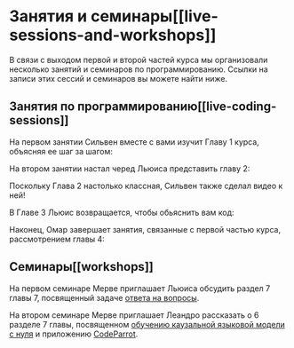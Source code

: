 # Занятия и семинары[[live-sessions-and-workshops]]

В связи с выходом первой и второй частей курса мы организовали несколько занятий и семинаров по программированию. Ссылки на записи этих сессий и семинаров вы можете найти ниже.

## Занятия по программированию[[live-coding-sessions]]

На первом занятии Сильвен вместе с вами изучит Главу 1 курса, объясняя ее шаг за шагом:

<Youtube id="aV4wfnIakSQ"/>

На втором занятии настал черед Льюиса представить главу 2:

<Youtube id="qEl7eORxpFA"/>

Поскольку Глава 2 настолько классная, Сильвен также сделал видео к ней!

<Youtube id="u4e8OGWYpPk"/>

В Главе 3 Льюис возвращается, чтобы обьяснить вам код:

<Youtube id="Be4s0dsbavM"/>

Наконец, Омар завершает занятия, связанные с первой частью курса, рассмотрением главы 4:

<div class="flex justify-center">
<Youtube id="1ATVsyBxu1I"/>
</div>

## Семинары[[workshops]]
На первом семинаре Мерве приглашает Льюиса обсудить раздел 7 главы 7, посвященный задаче [ответа на вопросы](https://huggingface.co/learn/nlp-course/ru/chapter7/7).

<div class="flex justify-center">
<Youtube id="Ihgk8kGLpIE"/>
</div>

На втором семинаре Мерве приглашает Леандро рассказать о 6 разделе 7 главы, посвященном [обучению каузальной языковой модели с нуля](https://huggingface.co/learn/nlp-course/ru/chapter7/6) и приложению [CodeParrot](https://huggingface.co/codeparrot).

<div class="flex justify-center">
<Youtube id="ExUR7w6xe94"/>
